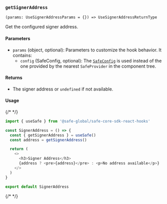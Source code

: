 ### `getSignerAddress`

`(params: UseSignerAddressParams = {}) => UseSignerAddressReturnType`

Get the configured signer address.

#### Parameters

- `params` (object, optional): Parameters to customize the hook behavior. It contains:
  - `config` (SafeConfig, optional): The [`SafeConfig`](./safeconfig.mdx) is used instead of the one provided by the nearest `SafeProvider` in the component tree.

#### Returns

-  The signer address or `undefined` if not available.

#### Usage

{/* <!-- vale off --> */}

```typescript
import { useSafe } from '@safe-global/safe-core-sdk-react-hooks'

const SignerAddress = () => {
  const { getSignerAddress } = useSafe()
  const address = getSignerAddress()

  return (
    <>
      <h3>Signer Address</h3>
      {address ? <pre>{address}</pre> : <p>No address available</p>}
    </>
  )
}

export default SignerAddress
```

{/* <!-- vale on --> */}
